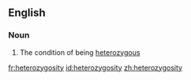 ==English==

===Noun===
{{en-noun|-}}

# The condition of being [[heterozygous]]

[[fr:heterozygosity]]
[[id:heterozygosity]]
[[zh:heterozygosity]]
